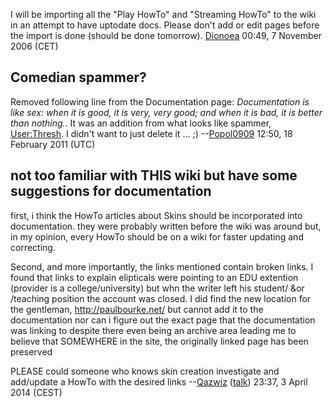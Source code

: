 I will be importing all the "Play HowTo" and "Streaming HowTo" to the wiki in an attempt to have uptodate docs. Please don't add or edit pages before the import is done (should be done tomorrow). [[User:Dionoea|Dionoea]] 00:49, 7 November 2006 (CET)

== Comedian spammer? ==
Removed following line from the Documentation page: ''Documentation is like sex: when it is good, it is very, very good; and when it is bad, it is better than nothing.''. It was an addition from what looks like spammer, [[User:Thresh]]. I didn't want to just delete it ... ;)  --[[User:Popol0909|Popol0909]] 12:50, 18 February 2011 (UTC)

== not too familiar with THIS wiki but have some suggestions for documentation ==

first, i think the HowTo articles about Skins should be incorporated into documentation. they were probably written before the wiki was around but, in my opinion, every HowTo should be on a wiki for faster updating and correcting.

Second, and more importantly, the links mentioned contain broken links.  I found that links to explain elipticals were pointing to an EDU extention (provider is a college/university) but whn the writer left his student/ &or /teaching position the account was closed.
I did find the new location for the gentleman, http://paulbourke.net/ but cannot add it to the documentation nor can i figure out the exact page that the documentation was linking to despite there even being an archive area leading me to believe that SOMEWHERE in the site, the originally linked page has been preserved

PLEASE could someone who knows skin creation investigate and add/update a HowTo with the desired links
--[[User:Qazwiz|Qazwiz]] ([[User talk:Qazwiz|talk]]) 23:37, 3 April 2014 (CEST)